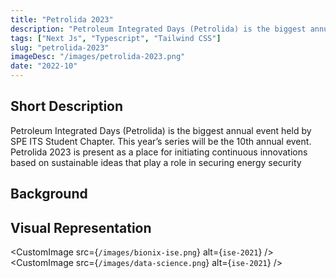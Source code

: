 ```yaml
---
title: "Petrolida 2023"
description: "Petroleum Integrated Days (Petrolida) is the biggest annual event held by SPE ITS Student Chapter. This year’s series will be the 10th annual event."
tags: ["Next Js", "Typescript", "Tailwind CSS"]
slug: "petrolida-2023"
imageDesc: "/images/petrolida-2023.png"
date: "2022-10"
---
```


## Short Description

Petroleum Integrated Days (Petrolida) is the biggest annual event held by SPE ITS Student Chapter. This year’s series will be the 10th annual event. Petrolida 2023 is present as a place for initiating continuous innovations based on sustainable ideas that play a role in securing energy security

## Background

## Visual Representation

<CustomImage src={`/images/bionix-ise.png`} alt={`ise-2021`} />
<CustomImage src={`/images/data-science.png`} alt={`ise-2021`} />
